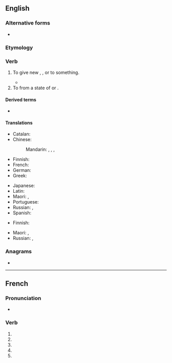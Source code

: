 {{also|revitalisé}}
==English==

===Alternative forms===
* {{l|en|revitalize}} {{qualifier|{{l|en|American}}}}

===Etymology===
{{confix|en|re|vital|ise}}

===Verb===
{{en-verb}} {{lb|en|British spelling}}

# To give new {{l|en|life}}, {{l|en|energy}}, {{l|en|activity}} or {{l|en|success}} to something.
#: {{ux|en|Japanese investment has '''revitalised''' this part of Britain!}}
#* {{quote-journal|en|date=2020 December 2|author=Anthony Lambert|title=Reimagining Railway Stations|journal=Rail|page=39|text=This is reflected in the sterling work of community rail, mobilising volunteers and stakeholders to '''revitalise''' underused station buildings and engage with their local community.}}
# To {{l|en|rouse}} from a state of {{l|en|inactivity}} or {{l|en|quiescence}}.

====Derived terms====
* {{l|en|revitalisation}}

====Translations====
{{trans-top|to give new life, energy, activity or success}}
* Catalan: {{t+|ca|revitalitzar}}
* Chinese:
*: Mandarin: {{t+|cmn|振興|sc=Hani}}, {{t+|cmn|振兴|tr=zhènxīng|sc=Hani}}, {{t+|cmn|復興|sc=Hani}}, {{t+|cmn|复兴|tr=fùxīng|sc=Hani}}
* Finnish: {{t+|fi|elvyttää}}
* French: {{t+|fr|revivifier}}
* German: {{t|de|revitalisieren}}
* Greek: {{t+|el|αναζωογονώ}}
{{trans-mid}}
* Japanese: {{t+|ja|活性化|tr=かっせいかする, kasseika suru|alt=活性化する|sc=Jpan}}
* Latin: {{t|la|animo}}
* Maori: {{t|mi|tāmata}}, {{t|mi|whakahaumanu}}
* Portuguese: {{t+|pt|revitalizar}}
* Russian: {{t+|ru|оживля́ть|impf}}, {{t+|ru|оживи́ть|pf}}
* Spanish: {{t+|es|revitalizar}}
{{trans-bottom}}

{{trans-top|to rouse from a state of inactivity or quiescence}}
* Finnish: {{t+|fi|elvyttää}}
{{trans-mid}}
* Maori: {{t|mi|whakaara}}, {{t|mi|whakaoho}}
* Russian: {{t+|ru|оживля́ть|impf}}, {{t+|ru|оживи́ть|pf}}
{{trans-bottom}}

===Anagrams===
* {{anagrams|en|a=aeeiilrstv|relativise}}

----

==French==

===Pronunciation===
* {{homophones|fr|revitalisent|revitalises}}

===Verb===
{{head|fr|verb form}}

# {{inflection of|fr|revitaliser||1|s|pres|indc}}
# {{inflection of|fr|revitaliser||3|s|pres|indc}}
# {{inflection of|fr|revitaliser||1|s|pres|subj}}
# {{inflection of|fr|revitaliser||3|s|pres|subj}}
# {{inflection of|fr|revitaliser||2|s|impr}}